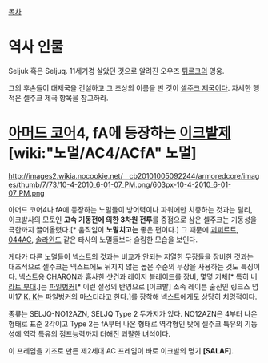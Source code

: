 [[목차]]
= 역사 인물 =
Seljuk 혹은 Seljuq. 11세기경 살았던 것으로 알려진 오우즈 [[튀르크]]의 영웅. 

그의 후손들이 대제국을 건설하고 그 조상의 이름을 딴 것이 [[셀주크 제국]]이다. 자세한 행적은 셀주크 제국 항목을 참고하라.

= [[아머드 코어]]4, fA에 등장하는 [[이크발]]제 [wiki:"노멀/AC4/ACfA" 노멀] =
http://images2.wikia.nocookie.net/__cb20101005092244/armoredcore/images/thumb/7/73/10-4-2010_6-01-07_PM.png/603px-10-4-2010_6-01-07_PM.png

아머드 코어4나 fA에 등장하는 노멀들이 방어력이나 파워에만 치중하는 것과는 달리, 이크발사의 모토인 '''고속 기동전에 의한 3차원 전투'''를 중점으로 삼은 셀주크는 기동성을 극한까지 끌어올렸다.[* 움직임이 '''노말치고는''' 좋은 편이다.] 그 때문에 [[괴퍼르트]], [[044AC]], [[솔라윈드]] 같은 타사의 노멀들보다 슬림한 모습을 보인다.

게다가 다른 노멀들이 넥스트의 것과는 비교가 안되는 저열한 무장들을 장비한 것과는 대조적으로 셀주크는 넥스트에도 뒤지지 않는 높은 수준의 무장을 사용하는 것도 특징이다. 넥스트용 CHARON과 흡사한 샷건과 레이저 블레이드를 장비, 몇몇 기체[* 특히 [[버라트 부대]].]는 [[파일벙커]][* 이런 설정의 반영으로 [이크발] 소속 레이븐 출신인 링크스 넘버17 [[K. K]]는 파일벙커의 마스터라고 한다.]를 장착해 넥스트에게도 상당히 치명적이다.

종류는 SELJQ-NO12AZN, SELJQ Type 2 두가지가 있다. NO12AZN은 4부터 나온 형태로 표준 2각이고 Type 2는 fA부터 나온 형태로 역각형인 탓에 셀주크 특유의 기동성에 역각 특유의 점프능력까지 더해진 괴랄한 녀석이다.

이 프레임을 기조로 만든 제2세대 AC 프레임이 바로 이크발의 명기 '''[SALAF]'''.
